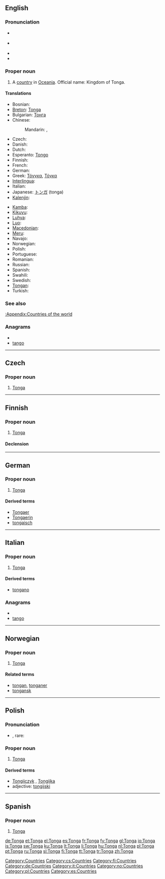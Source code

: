 {{also|tonga}}
==English==

===Pronunciation===
* {{a|UK}} {{IPA|/ˈtɒŋ.ə/|/ˈtɒŋ.ɡə/}}
* {{a|US}} {{IPA|/ˈtɑŋ.ɡə/|/ˈtɔŋ.ɡə/}}
* {{audio|en-us-Tonga.ogg|Audio (US)}}
* {{rhymes|ɒŋɡə}}

===Proper noun===
{{en-proper noun}}

# A [[country]] in [[Oceania]]. Official name: Kingdom of Tonga.

====Translations====
{{trans-top|country}}
* Bosnian: {{l|bs|Tonga}} {{f}}
* [[Breton]]: [[Tonga#Breton|Tonga]]
* Bulgarian: [[Тонга]]
* Chinese:
*: Mandarin: {{t-|cmn|湯加|sc=Hani}}, {{t-|cmn|汤加|tr=Tāngjiā|sc=Hani}}
* Czech: {{t-|cs|Tonga}}
* Danish: {{l|da|Tonga}}
* Dutch: {{l|nl|Tonga}}
* Esperanto: [[Tongo]]
* Finnish: {{l|fi|Tonga}}
* French: {{l|fr|Tonga}}
* German: {{l|de|Tonga}}
* Greek: [[Τόνγκα]], [[Τόγκα]]
* [[Interlingua]]: {{l|ia|Tonga}}
* Italian: {{l|it|Tonga}}
* Japanese: [[トンガ]] (tonga)
* [[Kalenjin]]: {{tø|kln|Tonga}}
{{trans-mid}}
* [[Kamba]]: {{tø|kam|Tonga}}
* [[Kikuyu]]: {{tø|ki|Tonga}}
* [[Luhya]]: {{tø|luy|Tonga}}
* [[Luo]]: {{tø|luo|Tonga}}
* [[Macedonian]]: {{t|mk|Тонга|f|tr=Tónga}}
* [[Meru]]: {{tø|mer|Tonga}}
* Navajo: {{tø|nv|Tʼónga}}
* Norwegian: {{t-|no|Tonga}}
* Polish: {{l|pl|Tonga}} {{n}}
* Portuguese: {{l|pt|Tonga}}
* Romanian: {{t-|ro|Tonga|f}}
* Russian: {{t+|ru|Тонга}}
* Spanish: {{l|es|Tonga}}
* Swahili: {{t+|sw|Tonga|xs=Swahili}}
* Swedish: {{l|sv|Tonga}}
* [[Tongan]]: {{tø|to|Puleʻanga Fakatuʻi ʻo Tonga|xs=Tongan}}
* Turkish: {{t+|tr|Tonga}}
{{trans-bottom}}

===See also===
[[:Appendix:Countries of the world]]

===Anagrams===
* {{alphagram|agnot}}
* [[tango#English|tango]]

[[Category:Countries]]

----

==Czech==

===Proper noun===
{{cs-proper noun|g=}}

# [[#English|Tonga]]

[[Category:cs:Countries]]

----

==Finnish==
{{wikipedia|lang=fi}}

===Proper noun===
{{infl|fi|proper noun}}

# [[#English|Tonga]]

====Declension====
{{fi-decl-koira|Tong|np=1}}

[[Category:fi:Countries]]

----

==German==
{{wikipedia|lang=de}}

===Proper noun===
{{infl|de|proper noun|g=n}}

# [[#English|Tonga]]

====Derived terms====
* [[Tongaer]]
* [[Tongaerin]]
* [[tongaisch]]

[[Category:de:Countries]]

----

==Italian==
{{wikipedia|lang=it}}

===Proper noun===
{{infl|it|proper noun|g=f}}

# [[#English|Tonga]]

====Derived terms====
* [[tongano]]

===Anagrams===
* {{alphagram|agnot}}
* [[tango#Italian|tango]]

[[Category:it:Countries]]

----

==Norwegian==

===Proper noun===
{{infl|no|proper noun}}

# [[#English|Tonga]]

====Related terms====
* [[tongan]], [[tonganer]]
* [[tongansk]]

[[Category:no:Countries]]

----

==Polish==

===Pronunciation===
* {{IPA|/ˈt̪ɔŋɡa/|lang=pl}}, rare: {{IPAchar|/ˈt̪ɔn̪ɡa/}}

===Proper noun===
{{infl|pl|proper noun|g=n}}

# [[#English|Tonga]]

====Derived terms====
* [[Tongijczyk]] {{m}}, [[Tongijka]] {{f}}
* adjective: [[tongijski]]

[[Category:pl:Countries]]

----

==Spanish==
{{wikipedia|lang=es}}

===Proper noun===
{{es-proper noun}}

# [[#English|Tonga]]

[[Category:es:Countries]]

[[de:Tonga]]
[[et:Tonga]]
[[el:Tonga]]
[[es:Tonga]]
[[fr:Tonga]]
[[fy:Tonga]]
[[gl:Tonga]]
[[io:Tonga]]
[[is:Tonga]]
[[sw:Tonga]]
[[ku:Tonga]]
[[lt:Tonga]]
[[li:Tonga]]
[[hu:Tonga]]
[[nl:Tonga]]
[[pl:Tonga]]
[[pt:Tonga]]
[[ru:Tonga]]
[[sl:Tonga]]
[[fi:Tonga]]
[[tt:Tonga]]
[[tr:Tonga]]
[[zh:Tonga]]